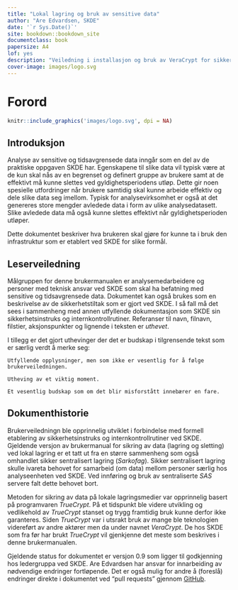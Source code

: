 ```yaml
---
title: "Lokal lagring og bruk av sensitive data"
author: "Are Edvardsen, SKDE"
date: '`r Sys.Date()`'
site: bookdown::bookdown_site
documentclass: book
papersize: A4
lof: yes
description: "Veiledning i installasjon og bruk av VeraCrypt for sikker lagring og sletting av data ved Senter for klinisk dokumentajson og evaluering (SKDE), Helse Nord RHF."
cover-image: images/logo.svg
---
```


# Forord {-}

```r
knitr::include_graphics('images/logo.svg', dpi = NA)
```

## Introduksjon {-}
Analyse av sensitive og tidsavgrensede data inngår som en del av de praktiske
oppgaven SKDE har. Egenskapene til slike
data vil typisk være at de kun skal nås av en begrenset og definert
gruppe av brukere samt at de effektivt må kunne slettes ved
gyldighetsperiodens utløp. Dette gir noen spesielle utfordringer når
brukere samtidig skal kunne arbeide effektiv og dele slike data seg
imellom. Typisk for analysevirksomhet er også at det genereres store
mengder avledede data i form av ulike analysedatasett. Slike avledede
data må også kunne slettes effektivt når gyldighetsperioden utløper.

Dette dokumentet beskriver hva brukeren skal gjøre for kunne ta i
bruk den infrastruktur som er etablert ved SKDE for slike formål.


## Leserveiledning {-}
Målgruppen for denne brukermanualen er analysemedarbeidere
og personer med teknisk ansvar ved SKDE som skal ha befatning med
sensitive og tidsavgrensede data. Dokumentet kan også brukes
som en beskrivelse av de sikkerhetstiltak som er gjort ved SKDE. I så
fall må det sees i sammenheng med annen utfyllende dokumentasjon som
SKDE sin sikkerhetsinstruks og internkontrollrutiner.
Referanser til navn, filnavn, filstier, aksjonspunkter og lignende
i teksten er _uthevet_.

I tillegg er det gjort uthevinger der det er budskap i
tilgrensende tekst som er særlig verdt å merke seg:

```block2
Utfyllende opplysninger, men som ikke er vesentlig for å følge
brukerveiledningen.
```

```block2
Utheving av et viktig moment.
```

```block2
Et vesentlig budskap som om det blir misforstått innebærer en fare.
```


## Dokumenthistorie {-}
Brukerveiledningn ble opprinnelig utviklet i forbindelse med formell etablering
av sikkerhetsinstruks og internkontrollrutiner ved SKDE. Gjeldende versjon av
brukermanual for sikring av data (lagring og sletting) ved lokal lagring er et
tatt ut fra en større
sammenheng som også omhandlet sikker sentralisert lagring (_Sarkofag_).
Sikker sentralisert lagring skulle ivareta behovet for samarbeid (om data)
mellom personer særlig hos analyseenheten ved SKDE. Ved innføring og bruk av
sentraliserte _SAS_ servere falt dette behovet bort.

Metoden for sikring av data på lokale lagringsmedier var opprinnelig basert på
programvaren _TrueCrypt_. På et tidspunkt ble videre utvikling og vedlikehold
av _TrueCrypt_ stanset og trygg framtidig bruk kunne derfor ikke garanteres.
Siden _TrueCrypt_ var i utsrakt bruk av mange ble teknologien videreført av
andre aktører men da under navnet _VeraCrypt_. De hos SKDE som fra før har
brukt _TrueCrypt_ vil gjenkjenne det meste som beskrives i denne
brukermanualen.

Gjeldende status for dokumentet er versjon 0.9 som ligger til godkjenning hos
ledergruppa ved SKDE. Are Edvardsen har ansvar for innarbeiding av nødvendige
endringer fortløpende. Det er også mulig for andre å (foreslå) endringer
direkte i dokumentet ved "pull requests" gjennom [GitHub](https://github.com/areedv/docSens/).
